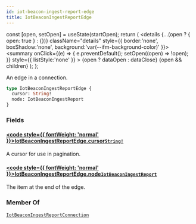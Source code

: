 ```yaml
---
id: iot-beacon-ingest-report-edge
title: IotBeaconIngestReportEdge
---
```









  const [open, setOpen] = useState(startOpen);
  return (
    <details {...(open ? { open: true } : {})} className="details" style={{ border:'none', boxShadow:'none', background:'var(--ifm-background-color)' }}>
      <summary
        onClick={(e) => {
          e.preventDefault();
          setOpen((open) => !open);
        }}
        style={{ listStyle:'none' }}
      >
      {open ? dataOpen : dataClose}
      </summary>
      {open && children}
    </details>
  );
};








An edge in a connection.


```graphql
type IotBeaconIngestReportEdge {
  cursor: String!
  node: IotBeaconIngestReport
}
```




### Fields

#### [<code style={{ fontWeight: 'normal' }}>IotBeaconIngestReportEdge.<b>cursor</b></code>](#)<Bullet />[`String!`](/schema/types/scalars/string.mdx) <Badge class="badge badge--secondary" text="non-null"/> <Badge class="badge badge--secondary" text="scalar"/> 
A cursor for use in pagination.


#### [<code style={{ fontWeight: 'normal' }}>IotBeaconIngestReportEdge.<b>node</b></code>](#)<Bullet />[`IotBeaconIngestReport`](/schema/types/objects/iot-beacon-ingest-report.mdx) <Badge class="badge badge--secondary" text="object"/> 
The item at the end of the edge.






### Member Of

[`IotBeaconIngestReportConnection`](/schema/types/objects/iot-beacon-ingest-report-connection.mdx)  <Badge class="badge badge--secondary" text="object"/>

